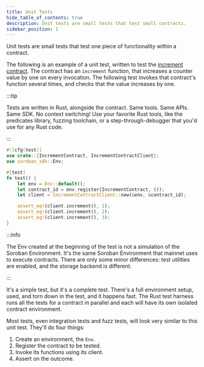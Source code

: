 ```yaml
---
title: Unit Tests
hide_table_of_contents: true
description: Unit tests are small tests that test small contracts.
sidebar_position: 1
---
```


Unit tests are small tests that test one piece of functionality within a contract.

The following is an example of a unit test, written to test the [increment contract]. The contract has an `increment` function, that increases a counter value by one on every invocation. The following test invokes that contract's function several times, and checks that the value increases by one.

:::tip

Tests are written in Rust, alongside the contract. Same tools. Same APIs. Same SDK. No context switching! Use your favorite Rust tools, like the predicates library, fuzzing toolchain, or a step-through-debugger that you'd use for any Rust code.

:::

```rust
#![cfg(test)]
use crate::{IncrementContract, IncrementContractClient};
use soroban_sdk::Env;

#[test]
fn test() {
    let env = Env::default();
    let contract_id = env.register(IncrementContract, ());
    let client = IncrementContractClient::new(&env, &contract_id);

    assert_eq!(client.increment(), 1);
    assert_eq!(client.increment(), 2);
    assert_eq!(client.increment(), 3);
}
```

:::info

The Env created at the beginning of the test is not a simulation of the Soroban Environment. It's the same Soroban Environment that mainnet uses to execute contracts. There are only some minor differences: test utilities are enabled, and the storage backend is different.

:::

It's a simple test, but it's a complete test. There's a full environment setup, used, and torn down in the test, and it happens fast. The Rust test harness runs all the tests for a contract in parallel and each will have its own isolated contract environment.

Most tests, even integration tests and fuzz tests, will look very similar to this unit test. They'll do four things:
1. Create an environment, the `Env`.
2. Register the contract to be tested.
3. Invoke its functions using its client.
4. Assert on the outcome.


[increment contract]: ../../smart-contracts/getting-started/deploy-increment-contract.mdx
